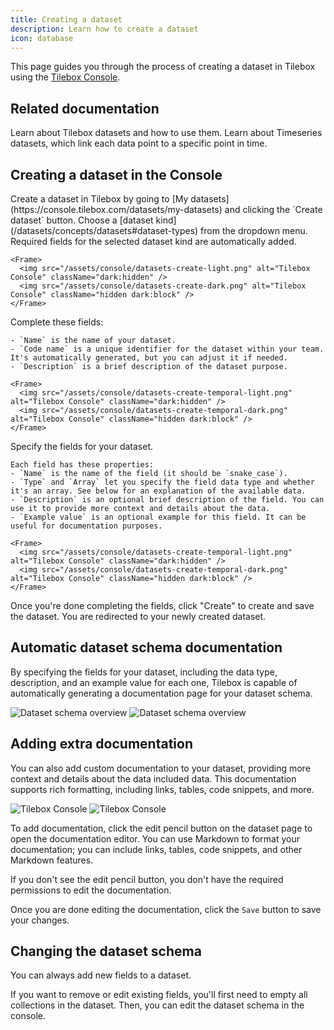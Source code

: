 ```yaml
---
title: Creating a dataset
description: Learn how to create a dataset
icon: database
---
```


This page guides you through the process of creating a dataset in Tilebox using the [Tilebox Console](/console).

## Related documentation

<Columns cols={2}>
    <Card title="Datasets" icon="database" href="/datasets/concepts/datasets" horizontal>
        Learn about Tilebox datasets and how to use them.
    </Card>
    <Card title="Timeseries Datasets" icon="diamonds-4" href="/datasets/types/timeseries" horizontal>
        Learn about Timeseries datasets, which link each data point to a specific point in time.
    </Card>
</Columns>

## Creating a dataset in the Console

<Steps>
  <Step title="Navigate to the Create dataset form">
    Create a dataset in Tilebox by going to [My datasets](https://console.tilebox.com/datasets/my-datasets) and clicking the `Create dataset` button.
  </Step>
  <Step title="Select a dataset kind">
    Choose a [dataset kind](/datasets/concepts/datasets#dataset-types) from the dropdown menu. Required fields for the selected dataset kind are automatically added.

    <Frame>
      <img src="/assets/console/datasets-create-light.png" alt="Tilebox Console" className="dark:hidden" />
      <img src="/assets/console/datasets-create-dark.png" alt="Tilebox Console" className="hidden dark:block" />
    </Frame>
  </Step>
  <Step title="Specify a name, code name, and description">
   Complete these fields:

    - `Name` is the name of your dataset.
    - `Code name` is a unique identifier for the dataset within your team. It's automatically generated, but you can adjust it if needed.
    - `Description` is a brief description of the dataset purpose.

    <Frame>
      <img src="/assets/console/datasets-create-temporal-light.png" alt="Tilebox Console" className="dark:hidden" />
      <img src="/assets/console/datasets-create-temporal-dark.png" alt="Tilebox Console" className="hidden dark:block" />
    </Frame>
  </Step>
  <Step title="Define the dataset schema">
    Specify the fields for your dataset.

    Each field has these properties:
    - `Name` is the name of the field (it should be `snake_case`).
    - `Type` and `Array` let you specify the field data type and whether it's an array. See below for an explanation of the available data.
    - `Description` is an optional brief description of the field. You can use it to provide more context and details about the data.
    - `Example value` is an optional example for this field. It can be useful for documentation purposes.

    <Frame>
      <img src="/assets/console/datasets-create-temporal-light.png" alt="Tilebox Console" className="dark:hidden" />
      <img src="/assets/console/datasets-create-temporal-dark.png" alt="Tilebox Console" className="hidden dark:block" />
    </Frame>
  </Step>
  <Step title="Save">
    Once you're done completing the fields, click "Create" to create and save the dataset. You are redirected to your newly created dataset.
  </Step>
</Steps>

## Automatic dataset schema documentation

By specifying the fields for your dataset, including the data type, description, and an example value for each one, Tilebox
is capable of automatically generating a documentation page for your dataset schema.

<Frame>
    <img src="/assets/console/datasets-overview-light.png" alt="Dataset schema overview" className="dark:hidden" />
    <img src="/assets/console/datasets-overview-dark.png" alt="Dataset schema overview" className="hidden dark:block" />
</Frame>

## Adding extra documentation

You can also add custom documentation to your dataset, providing more context and details about the data included data.
This documentation supports rich formatting, including links, tables, code snippets, and more.

<Frame>
    <img src="/assets/console/datasets-documentation-light.png" alt="Tilebox Console" className="dark:hidden" />
    <img src="/assets/console/datasets-documentation-dark.png" alt="Tilebox Console" className="hidden dark:block" />
</Frame>

To add documentation, click the edit pencil button on the dataset page to open the documentation editor.
You can use Markdown to format your documentation; you can include links, tables, code snippets, and other Markdown features.

<Note>
    If you don't see the edit pencil button, you don't have the required permissions to edit the
    documentation.
</Note>

Once you are done editing the documentation, click the `Save` button to save your changes.

## Changing the dataset schema

You can always add new fields to a dataset.

If you want to remove or edit existing fields, you'll first need to empty all collections in the dataset.
Then, you can edit the dataset schema in the console.
